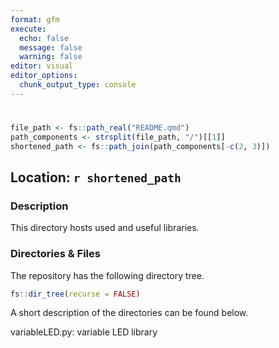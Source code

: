```yaml
---
format: gfm
execute:
  echo: false
  message: false
  warning: false
editor: visual
editor_options: 
  chunk_output_type: console
---
```


# 

```r
file_path <- fs::path_real("README.qmd")
path_components <- strsplit(file_path, "/")[[1]]
shortened_path <- fs::path_join(path_components[-c(2, 3)])
```

## Location: `r shortened_path`

### Description

This directory hosts used and useful libraries.

### Directories & Files

The repository has the following directory tree.

```r
fs::dir_tree(recurse = FALSE)
```

A short description of the directories can be found below.

variableLED.py: variable LED library
